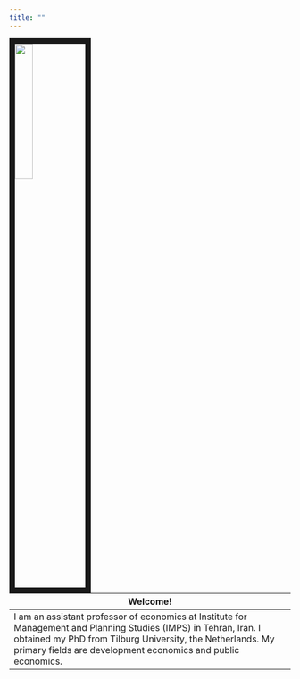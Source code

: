 ```yaml
---
title: ""
---
```


<img src="content/DSC_0998.jpg" style="width:25%; border:10px solid; margin-right: 20px" align="left">


|     Welcome!                      |
|-----------------------------------|
|I am an assistant professor of economics at Institute for Management and Planning Studies (IMPS) in Tehran, Iran. I obtained my PhD from Tilburg University, the Netherlands. My primary fields are development economics and public economics. |
